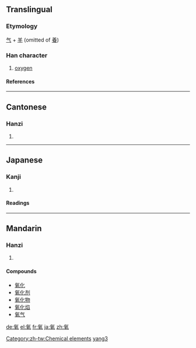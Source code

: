 ==Translingual==
===Etymology===
[[气]] + [[羊]] (omitted of [[養]])
===Han character===
{{Han char|rn=84|rad=气|as=06|sn=10|four=8051<sub>7</sub>|canj=人弓廿手 (ONTQ)}}
# [[oxygen]]
====References====
{{Han ref|kx=0599.151|dkj=17064|hdz=32011.130|uh=6C27|ud=27687|bh=AEF1|bd=44785}}

----
==Cantonese==
===Hanzi===
{{yue-hanzi|jyut=|y=yeung5}}
# {{defn|Cantonese}}

----
==Japanese==
===Kanji===
{{ja-kanji|grade=|rs=气06}}
# {{defn|Japanese}} 
====Readings====
{{ja-readings|on=[[よう]] (yō)|kun=}}

----
==Mandarin==
===Hanzi===
{{cmn-hanzi|pin=[[yǎng]] ([[yang3]])|wg=yang<sup>3</sup>}}
# {{defn|Mandarin}}

====Compounds====
*[[氧化]]
*[[氧化剂]]
*[[氧化物]]
*[[氧化焰]]
*[[氧气]]



[[Category:zh-tw:Chemical elements]]
[[Category:zh-cn:Chemical elements|yang3]]

[[de:氧]]
[[el:氧]]
[[fr:氧]]
[[ja:氧]]
[[zh:氧]]